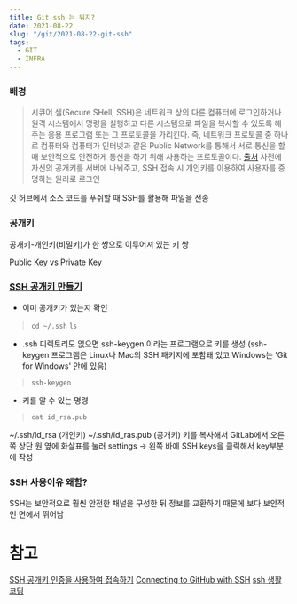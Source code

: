 ```yaml
---
title: Git ssh 는 뭐지?
date: 2021-08-22
slug: "/git/2021-08-22-git-ssh"
tags:
  - GIT
  - INFRA
---
```


### 배경
> 시큐어 셀(Secure SHell, SSH)은 네트워크 상의 다른 컴퓨터에 로그인하거나 원격 시스템에서 명령을 실행하고 다른 시스템으로 파일을 복사할 수 있도록 해주는 응용 프로그램 또는 그 프로토콜을 가리킨다.
> 즉, 네트워크 프로토콜 중 하나로 컴퓨터와 컴퓨터가 인터넷과 같은 Public Network를 통해서 서로 통신을 할 때 보안적으로 안전하게 통신을 하기 위해 사용하는 프로토콜이다. [출처](https://hanamon.kr/%EB%84%A4%ED%8A%B8%EC%9B%8C%ED%81%AC-ssh%EB%9E%80/)
> 사전에 자신의 공개키를 서버에 나눠주고, SSH 접속 시 개인키를 이용하여 사용자를 증명하는 원리로 로그인

깃 허브에서 소스 코드를 푸쉬할 때 SSH를 활용해 파일을 전송

###  공개키
공개키-개인키(비밀키)가 한 쌍으로 이루어져 있는 키 쌍

Public Key vs Private Key

### [SSH 공개키 만들기](https://git-scm.com/book/ko/v2/Git-%EC%84%9C%EB%B2%84-SSH-%EA%B3%B5%EA%B0%9C%ED%82%A4-%EB%A7%8C%EB%93%A4%EA%B8%B0)

- 이미 공개키가 있는지 확인
> `cd ~/.ssh`
> `ls`

-  .ssh 디렉토리도 없으면 ssh-keygen 이라는 프로그램으로 키를 생성
(ssh-keygen 프로그램은 Linux나 Mac의 SSH 패키지에 포함돼 있고 Windows는 'Git for Windows' 안에 있음)
> `ssh-keygen`

-  키를 알 수 있는 명령
> `cat id_rsa.pub`

~/.ssh/id_rsa (개인키)
~/.ssh/id_ras.pub (공개키)
키를 복사해서 GitLab에서 오른쪽 상단 원 옆에 화살표를 눌러 settings -> 왼쪽 바에 SSH keys을 클릭해서 key부분에 작성

###  SSH 사용이유 왜함?
SSH는 보안적으로 훨씬 안전한 채널을 구성한 뒤 정보를 교환하기 때문에 보다 보안적인 면에서 뛰어남



# 참고
[SSH 공개키 인증을 사용하여 접속하기](https://velog.io/@lehdqlsl/SSH-%EA%B3%B5%EA%B0%9C%ED%82%A4-%EC%95%94%ED%98%B8%ED%99%94-%EB%B0%A9%EC%8B%9D-%EC%A0%91%EC%86%8D-%EC%9B%90%EB%A6%AC-i7rrv4de)
[Connecting to GitHub with SSH](https://docs.github.com/en/authentication/connecting-to-github-with-ssh)
[ssh 생활코딩](https://opentutorials.org/course/2598/14447)

